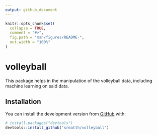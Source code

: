 ```yaml
---
output: github_document
---
```


<!-- README.md is generated from README.Rmd. Please edit that file -->

```r
knitr::opts_chunk$set(
  collapse = TRUE,
  comment = "#>",
  fig.path = "man/figures/README-",
  out.width = "100%"
)
```

# volleyball

<!-- badges: start -->
<!-- badges: end -->

This package helps in the manipulation of the volleyball data, including machine learning on said data.

## Installation

You can install the development version from [GitHub](https://github.com/) with:

``` r
# install.packages("devtools")
devtools::install_github("srmatth/volleyball")
```
